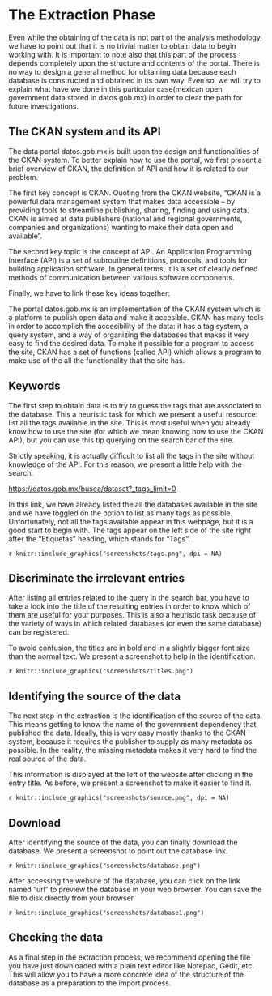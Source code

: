 # The Extraction Phase

Even while the obtaining of the data is not part of the analysis methodology, we have to point out that it is no trivial matter to obtain data to begin working with. It is important to note also that this part of the process depends completely upon the structure and contents of the portal. There is no way to design a general method for obtaining data because each database is constructed and obtained in its own way. Even so, we will try to explain what have we done in this particular case(mexican open government data stored in datos.gob.mx) in order to clear the path for future investigations.

## The CKAN system and its API

The data portal datos.gob.mx is built upon the design and functionalities of the CKAN system. To better explain how to use the portal, we first present a brief overview of CKAN, the definition of API and how it is related to our problem.

The first key concept is CKAN. Quoting from the CKAN website, "CKAN is a powerful data management system that makes data accessible – by providing tools to streamline publishing, sharing, finding and using data. CKAN is aimed at data publishers (national and regional governments, companies and organizations) wanting to make their data open and available".

The second key topic is the concept of API. An Application Programming Interface (API) is a set of subroutine definitions, protocols, and tools for building application software. In general terms, it is a set of clearly defined methods of communication between various software components.

Finally, we have to link these key ideas together: 

The portal datos.gob.mx is an implementation of the CKAN system which is a platform to publish open data and make it accesible. CKAN has many tools in order to accomplish the accesibility of the data: it has a tag system, a query system, and a way of organizing the databases that makes it very easy to find the desired data. To make it possible for a program to access the site, CKAN has a set of functions (called API) which allows a program to make use of the all the functionality that the site has.

## Keywords

The first step to obtain data is to try to guess the tags that are associated to the database. This a heuristic task for which we present a useful resource: list all the tags available in the site. This is most useful when you already know how to use the site (for which we mean knowing how to use the CKAN API), but you can use this tip querying on the search bar of the site.

Strictly speaking, it is actually difficult to list all the tags in the site without knowledge of the API. For this reason, we present a little help with the search.

<https://datos.gob.mx/busca/dataset?_tags_limit=0>

In this link, we have already listed the all the databases available in the site and we have toggled on the option to list as many tags as possible. Unfortunately, not all the tags available appear in this webpage, but it is a good start to begin with.
The tags appear on the left side of the site right after the "Etiquetas" heading, which stands for "Tags".

`r knitr::include_graphics("screenshots/tags.png", dpi = NA)`

## Discriminate the irrelevant entries

After listing all entries related to the query in the search bar, you have to take a look into the title of the resulting entries in order to know which of them are useful for your purposes. This is also a heuristic task because of the variety of ways in which related databases (or even the same database) can be registered. 

To avoid confusion, the titles are in bold and in a slightly bigger font size than the normal text. We present a screenshot to help in the identification.

`r knitr::include_graphics("screenshots/titles.png")`

## Identifying the source of the data

The next step in the extraction is the identification of the source of the data. This means getting to know the name of the government dependency that published the data. Ideally, this is very easy mostly thanks to the CKAN system, because it requires the publisher to supply as many metadata as possible. In the reality, the missing metadata makes it very hard to find the real source of the data. 

This information is displayed at the left of the website after clicking in the entry title. As before, we present a screenshot to make it easier to find it.

`r knitr::include_graphics("screenshots/source.png", dpi = NA)`

## Download

After identifying the source of the data, you can finally download the database. We present a screenshot to point out the database link.

`r knitr::include_graphics("screenshots/database.png")`

After accessing the website of the database, you can click on the link named "url" to preview the database in your web browser. You can save the file to disk directly from your browser.

`r knitr::include_graphics("screenshots/database1.png")`

## Checking the data

As a final step in the extraction process, we recommend opening the file you have just downloaded with a plain text editor like Notepad, Gedit, etc. This will allow you to have a more concrete idea of the structure of the database as a preparation to the import process.
